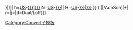 <includeonly>{{convert/{{{2|to}}}/AoffSon|{{{1}}}|{{{3}}}|
n=[[United States customary units|US]]-[[{{{t|{{{n}}}}}}|{{{n}}}]]|
h=[[United States customary units|US]]-[[{{{t|{{{n}}}}}}|{{{h|{{{n}}}}}}]]
N=[[United States customary units|US]]-[[{{{t|{{{n}}}}}}|{{{n}}}]]|
H=[[United States customary units|US]]-[[{{{t|{{{n}}}}}}|{{{h|{{{n}}}}}}]]<!--
--endconvert/{2}/AoffSon-->}} (<!--
-->{{convert/{{#ifeq:{{{4}}}|def|{{{o|}}}|{{{4}}}}}<!--endifeq--
-->|{{{1}}}|{{{2}}}/AonSon|{{{3}}}|{{{s}}}+{{{b}}}|<!--
-->r={{{r}}}|j={{{j}}}|d=Dual/Loff}})</includeonly><noinclude>
[[Category:Convert子模板]]
</noinclude>